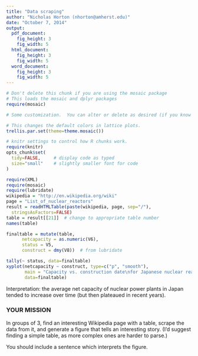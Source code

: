 ```yaml
---
title: "Data scraping"
author: "Nicholas Horton (nhorton@amherst.edu)"
date: "October 7, 2014"
output:
  pdf_document:
    fig_height: 3
    fig_width: 5
  html_document:
    fig_height: 3
    fig_width: 5
  word_document:
    fig_height: 3
    fig_width: 5
---
```



```r
# Don't delete this chunk if you are using the mosaic package
# This loads the mosaic and dplyr packages
require(mosaic)
```

```r
# Some customization.  You can alter or delete as desired (if you know what you are doing).

# This changes the default colors in lattice plots.
trellis.par.set(theme=theme.mosaic())  

# knitr settings to control how R chunks work.
require(knitr)
opts_chunk$set(
  tidy=FALSE,     # display code as typed
  size="small"    # slightly smaller font for code
)
```


```r
require(XML)
require(mosaic)
require(lubridate)
wikipedia = "http://en.wikipedia.org/wiki"
page = "List_of_nuclear_reactors"
result = readHTMLTable(paste(wikipedia, page, sep="/"),
  stringsAsFactors=FALSE)
table = result[[21]]  # change to appropriate table number
names(table)
```

```r
finaltable = mutate(table, 
      netcapacity = as.numeric(V6), 
      status = V5, 
      construct = dmy(V8))  # from lubridate
```


```r
tally(~ status, data=finaltable)
xyplot(netcapacity ~ construct, type=c("p", "smooth"), 
       main = "Capacity vs. construction date\nfor Japanese nuclear reactors", 
       data=finaltable)
```

Interpretation: the average net capacity of nuclear power plants in Japan tended to increase over time (but then plateaued in recent years).

### YOUR MISSION

In groups of 3, find an interesting Wikipedia page with a table, scrape the data from it, and generate a figure that tells an interesting story. (I'd suggest finding a simple table, as more complex ones are harder to parse.)

You should include a sentence which interprets the figure.


